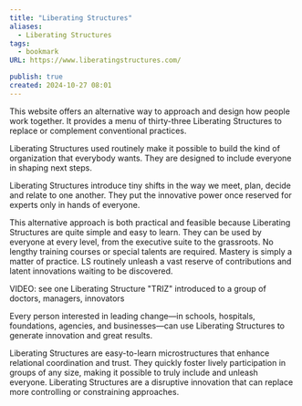 ```yaml
---
title: "Liberating Structures"
aliases:
  - Liberating Structures
tags:
  - bookmark
URL: https://www.liberatingstructures.com/

publish: true
created: 2024-10-27 08:01
---
```




This website offers an alternative way to approach and design how people work together. It provides a menu of thirty-three Liberating Structures to replace or complement conventional practices.

Liberating Structures used routinely make it possible to build the kind of organization that everybody wants. They are designed to include everyone in shaping next steps.

Liberating Structures introduce tiny shifts in the way we meet, plan, decide and relate to one another. They put the innovative power once reserved for experts only in hands of everyone. 

This alternative approach is both practical and feasible because Liberating Structures are quite simple and easy to learn. They can be used by everyone at every level, from the executive suite to the grassroots. No lengthy training courses or special talents are required. Mastery is simply a matter of practice. LS routinely unleash a vast reserve of contributions and latent innovations waiting to be discovered.


VIDEO: see one Liberating Structure "TRIZ" introduced to a group of doctors, managers, innovators

Every person interested in leading change—in schools, hospitals, foundations, agencies, and businesses—can use Liberating Structures to generate innovation and great results.  

Liberating Structures are easy-to-learn microstructures that enhance relational coordination and trust. They quickly foster lively participation in groups of any size, making it possible to truly include and unleash everyone. Liberating Structures are a disruptive innovation that can replace more controlling or constraining approaches.